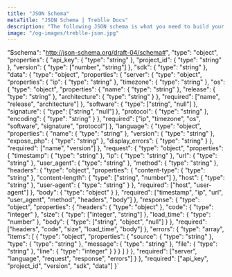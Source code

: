```yaml
---
title: "JSON Schema"
metaTitle: "JSON Schema | Treblle Docs"
description: "The following JSON schema is what you need to build your own SDK for Treblle."
image: "/og-images/treblle-json.jpg"
---
```



  "$schema": "http://json-schema.org/draft-04/schema#",
  "type": "object",
  "properties": {
    "api_key": {
      "type": "string"
    },
    "project_id": {
      "type": "string"
    },
    "version": {
      "type": ["number", "string"]
    },
    "sdk": {
      "type": "string"
    },
    "data": {
      "type": "object",
      "properties": {
        "server": {
          "type": "object",
          "properties": {
            "ip": {
              "type": "string"
            },
            "timezone": {
              "type": "string"
            },
            "os": {
              "type": "object",
              "properties": {
                "name": {
                  "type": "string"
                },
                "release": {
                  "type": "string"
                },
                "architecture": {
                  "type": "string"
                }
              },
              "required": ["name", "release", "architecture"]
            },
            "software": {
              "type": ["string", "null"]
            },
            "signature": {
              "type": ["string", "null"]
            },
            "protocol": {
              "type": "string"
            },
            "encoding": {
              "type": "string"
            }
          },
          "required": ["ip", "timezone", "os", "software", "signature", "protocol"]
        },
        "language": {
          "type": "object",
          "properties": {
            "name": {
              "type": "string"
            },
            "version": {
              "type": "string"
            },
            "expose_php": {
              "type": "string"
            },
            "display_errors": {
              "type": "string"
            }
          },
          "required": ["name", "version"]
        },
        "request": {
          "type": "object",
          "properties": {
            "timestamp": {
              "type": "string"
            },
            "ip": {
              "type": "string"
            },
            "url": {
              "type": "string"
            },
            "user_agent": {
              "type": "string"
            },
            "method": {
              "type": "string"
            },
            "headers": {
              "type": "object",
              "properties": {
                "content-type": {
                  "type": "string"
                },
                "content-length": {
                  "type": ["string", "number"]
                },
                "host": {
                  "type": "string"
                },
                "user-agent": {
                  "type": "string"
                }
              },
              "required": ["host", "user-agent"]
            },
            "body": {
              "type": "object"
            }
          },
          "required": ["timestamp", "ip", "url", "user_agent", "method", "headers", "body"]
        },
        "response": {
          "type": "object",
          "properties": {
            "headers": {
              "type": "object"
            },
            "code": {
              "type": "integer"
            },
            "size": {
              "type": ["integer", "string"]
            },
            "load_time": {
              "type": "number"
            },
            "body": {
              "type": ["string", "object", "null"]
            }
          },
          "required": ["headers", "code", "size", "load_time", "body"]
        },
        "errors": {
          "type": "array",
          "items": [
            {
              "type": "object",
              "properties": {
                "source": {
                  "type": "string"
                },
                "type": {
                  "type": "string"
                },
                "message": {
                  "type": "string"
                },
                "file": {
                  "type": "string"
                },
                "line": {
                  "type": "integer"
                }
              }
            }
          ]
        }
      },
      "required": ["server", "language", "request", "response", "errors"]
    }
  },
  "required": ["api_key", "project_id", "version", "sdk", "data"]
}`

<Code code={schema} lang="json" />
